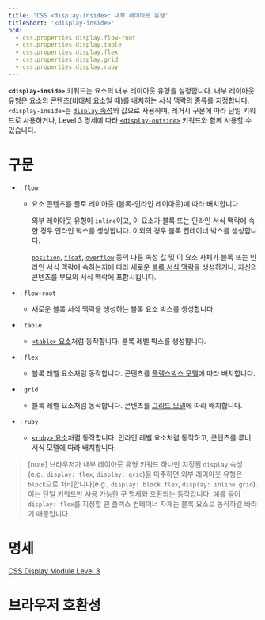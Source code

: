 ```yaml
---
title: 'CSS <display-inside>: 내부 레이아웃 유형'
titleShort: '<display-inside>'
bcd:
  - css.properties.display.flow-root
  - css.properties.display.table
  - css.properties.display.flex
  - css.properties.display.grid
  - css.properties.display.ruby
---
```


**`<display-inside>`** 키워드는 요소의 내부 레이아웃 유형을 설정합니다. 내부 레이아웃 유형은 요소의 콘텐츠([비대체 요소](/docs/Web/CSS/Replaced_element)일 때)를 배치하는 서식 맥락의 종류를 지정합니다. `<display-inside>`는 [`display` 속성](../display)의 값으로 사용하며, 레거시 구문에 따라 단일 키워드로 사용하거나, Level 3 명세에 따라 [`<display-outside>`] 키워드와 함께 사용할 수 있습니다.

# 구문

- : `flow`

  - 요소 콘텐츠를 플로 레이아웃 (블록-인라인 레이아웃)에 따라 배치합니다.

    외부 레이아웃 유형이 `inline`이고, 이 요소가 블록 또는 인라인 서식 맥락에 속한 경우 인라인 박스를 생성합니다. 이외의 경우 블록 컨테이너 박스를 생성합니다.

    [`position`], [`float`], [`overflow`] 등의 다른 속성 값 및 이 요소 자체가 블록 또는 인라인 서식 맥락에 속하는지에 따라 새로운 [블록 서식 맥락]을 생성하거나, 자신의 콘텐츠를 부모의 서식 맥락에 포함시킵니다.

- : `flow-root`
  - 새로운 블록 서식 맥락을 생성하는 블록 요소 박스를 생성합니다.
- : `table`
  - [`<table>` 요소](/docs/Web/HTML/Element/table)처럼 동작합니다. 블록 레벨 박스를 생성합니다.
- : `flex`
  - 블록 레벨 요소처럼 동작합니다. 콘텐츠를 [플렉스박스 모델](https://developer.mozilla.org/en-US/docs/Web/CSS/CSS_flexible_box_layout)에 따라 배치합니다.
- : `grid`
  - 블록 레벨 요소처럼 동작합니다. 콘텐츠를 [그리드 모델](https://developer.mozilla.org/en-US/docs/Web/CSS/CSS_grid_layout/Basic_concepts_of_grid_layout)에 따라 배치합니다.
- : `ruby`
  - [`<ruby>` 요소](/docs/Web/HTML/Element/ruby)처럼 동작합니다. 인라인 레벨 요소처럼 동작하고, 콘텐츠를 루비 서식 모델에 따라 배치합니다.

> [note] 브라우저가 내부 레이아웃 유형 키워드 하나만 지정된 `display` 속성(e.g., `display: flex`, `display: grid`)을 마주하면 외부 레이아웃 유형은 `block`으로 처리합니다(e.g., `display: block flex`, `display: inline grid`). 이는 단일 키워드만 사용 가능한 구 명세와 호환되는 동작입니다. 예를 들어 `display: flex`를 지정할 땐 플렉스 컨테이너 자체는 블록 요소로 동작하길 바라기 때문입니다.

# 명세

[CSS Display Module Level 3](https://drafts.csswg.org/css-display/#typedef-display-inside)

# 브라우저 호환성

<BrowserCompat data={props.bcd} />

[`<display-outside>`]: ./display-outside
[`float`]: https://developer.mozilla.org/en-US/docs/Web/CSS/float
[`overflow`]: https://developer.mozilla.org/en-US/docs/Web/CSS/overflow
[`position`]: https://developer.mozilla.org/en-US/docs/Web/CSS/position
[블록 서식 맥락]: https://developer.mozilla.org/en-US/docs/Web/CSS/CSS_display/Block_formatting_context
